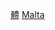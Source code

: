 {{Catnav|頁面分類|社会|文化|体育|各國體育}}
{{Catnav|頁面分類|地理|国家|欧洲国家|馬爾他}}

{{Commons cat|Sports in Malta}}

[[Category:馬爾他|體]]
[[Category:歐洲各國體育|Malta]]
